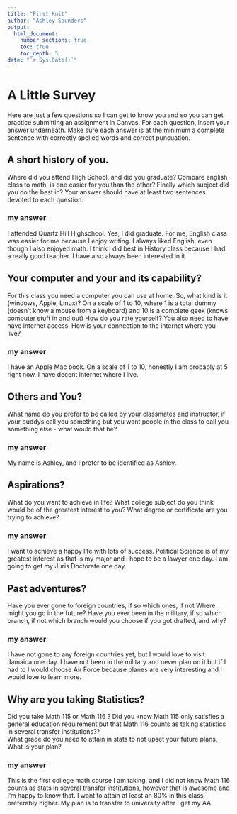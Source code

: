 ```yaml
---
title: "First Knit"
author: "Ashley Saunders"
output: 
  html_document:
    number_sections: true
    toc: true
    toc_depth: 5
date: "`r Sys.Date()`"   
---
```


# A Little Survey

Here are just a few questions so I can get to know you and so you can get practice submitting an assignment in Canvas.  For each question, insert your answer underneath. Make sure each answer is at the minimum a complete sentence with correctly spelled words and correct puncuation. 

## A short history of you.  
Where did you attend High School, and did you graduate? Compare english class to math, is one easier for you than the other? Finally which subject did you do the best in? Your answer should have at least two sentences devoted to each question.  
  
### my answer     
  
I attended Quartz Hill Highschool. Yes, I did graduate. For me, English class was easier for me because I enjoy writing. I always liked English, even though I also enjoyed math. I think I did best in History class because I had a really good teacher. I have also always been interested in it.
     


## Your computer and your and its capability?  
 For this class  you need a computer you can use at home.  So, what kind is it (windows, Apple, Linux)?  On a scale of 1 to 10, where 1 is a total dummy (doesn't know a mouse from a keyboard) and 10 is a complete geek (knows computer stuff in and out) How do you rate yourself?  You also need to have have internet access. How is your connection to the internet where you live?

### my answer   
  
I have an Apple Mac book. On a scale of 1 to 10, honestly I am probably at 5 right now. I have decent internet where I live.   

## Others and You?   
What name do you prefer to be called by your classmates and instructor, if your buddys call you something but you want people in the class to call you something else - what would that be? 

### my answer     
  
My name is Ashley, and I prefer to be identified as Ashley.   
 




## Aspirations?   
What do you want to achieve in life?  What college subject do you think would be of the greatest interest to you? What degree or certificate are you trying to achieve?

### my answer     

I want to achieve a happy life with lots of success. Political Science is of my greatest interest as that is my major and I hope to be a lawyer one day. I am going to get my Juris Doctorate one day.  
   
 




## Past adventures?  
Have you ever gone to foreign countries, if so which ones, if not Where might you go in the future?  Have you ever been in the military, if so which branch, if not which branch would you choose if you got drafted, and why?

### my answer     
  
I have not gone to any foreign countries yet, but I would love to visit Jamaica one day. I have not been in the military and never plan on it but if I had to I would choose Air Force because planes are very interesting and I would love to learn more.   
  




## Why are you taking Statistics?  
Did you take Math 115 or Math 116 ?  Did you know Math 115 only satisfies a general education requirement but that Math 116 counts as taking statistics in several transfer institutions??  
What grade do you need to attain in stats to not upset your future plans, What is your plan?  
 

### my answer     
  
This is the first college math course I am taking, and I did not know Math 116 counts as stats in several transfer institutions, however that is awesome and I'm happy to know that. I want to attain at least an 80% in this class, preferably higher. My plan is to transfer to university after I get my AA.   
 






  





